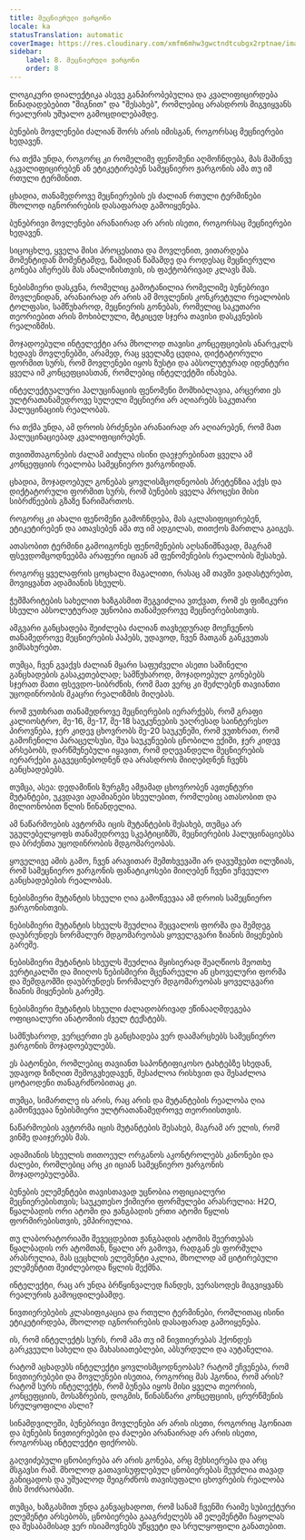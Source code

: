 ```yaml
---
title: მეცნიერული ჟარგონი
locale: ka
statusTranslation: automatic
coverImage: https://res.cloudinary.com/xmfm6mhw3gwctndtcubgx2rptnae/image/upload/v1741354419/small_cover_la_gran_rebelion_28716e29d2.webp
sidebar:
    label: 8. მეცნიერული ჟარგონი
    order: 8
---
```

ლოგიკური დიალექტიკა ასევე განპირობებულია და კვალიფიცირდება წინადადებებით "შიგნით" და "შესახებ", რომლებიც არასდროს მიგვიყვანს რეალურის უშუალო გამოცდილებამდე.

ბუნების მოვლენები ძალიან შორს არის იმისგან, როგორსაც მეცნიერები ხედავენ.

რა თქმა უნდა, როგორც კი რომელიმე ფენომენი აღმოჩნდება, მას მაშინვე აკვალიფიცირებენ ან ეტიკეტირებენ სამეცნიერო ჟარგონის ამა თუ იმ რთული ტერმინით.

ცხადია, თანამედროვე მეცნიერების ეს ძალიან რთული ტერმინები მხოლოდ იგნორირების დასაფარად გამოიყენება.

ბუნებრივი მოვლენები არანაირად არ არის ისეთი, როგორსაც მეცნიერები ხედავენ.

სიცოცხლე, ყველა მისი პროცესითა და მოვლენით, ვითარდება მომენტიდან მომენტამდე, წამიდან წამამდე და როდესაც მეცნიერული გონება აჩერებს მას ანალიზისთვის, ის ფაქტობრივად კლავს მას.

ნებისმიერი დასკვნა, რომელიც გამოტანილია რომელიმე ბუნებრივი მოვლენიდან, არანაირად არ არის ამ მოვლენის კონკრეტული რეალობის ტოლფასი, სამწუხაროდ, მეცნიერის გონებას, რომელიც საკუთარი თეორიებით არის მოხიბლული, მტკიცედ სჯერა თავისი დასკვნების რეალიზმის.

მოჯადოებული ინტელექტი არა მხოლოდ თავისი კონცეფციების ანარეკლს ხედავს მოვლენებში, არამედ, რაც ყველაზე ცუდია, დიქტატორული ფორმით სურს, რომ მოვლენები იყოს ზუსტი და აბსოლუტურად იდენტური ყველა იმ კონცეფციასთან, რომლებიც ინტელექტში ინახება.

ინტელექტუალური ჰალუცინაციის ფენომენი მომხიბლავია, არცერთი ეს ულტრათანამედროვე სულელი მეცნიერი არ აღიარებს საკუთარი ჰალუცინაციის რეალობას.

რა თქმა უნდა, ამ დროის ბრძენები არანაირად არ აღიარებენ, რომ მათ ჰალუცინაციებად კვალიფიცირებენ.

თვითშთაგონების ძალამ აიძულა ისინი დაეჯერებინათ ყველა ამ კონცეფციის რეალობა სამეცნიერო ჟარგონიდან.

ცხადია, მოჯადოებულ გონებას ყოვლისმცოდნეობის პრეტენზია აქვს და დიქტატორული ფორმით სურს, რომ ბუნების ყველა პროცესი მისი სიბრძნეების გზაზე წარიმართოს.

როგორც კი ახალი ფენომენი გამოჩნდება, მას აკლასიფიცირებენ, ეტიკეტირებენ და ათავსებენ ამა თუ იმ ადგილას, თითქოს მართლა გაიგეს.

ათასობით ტერმინი გამოიგონეს ფენომენების აღსანიშნავად, მაგრამ ფსევდომცოდნეებმა არაფერი იციან ამ ფენომენების რეალობის შესახებ.

როგორც ყველაფრის ცოცხალი მაგალითი, რასაც ამ თავში ვადასტურებთ, მოვიყვანთ ადამიანის სხეულს.

ჭეშმარიტების სახელით ხაზგასმით შეგვიძლია ვთქვათ, რომ ეს ფიზიკური სხეული აბსოლუტურად უცნობია თანამედროვე მეცნიერებისთვის.

ამგვარი განცხადება შეიძლება ძალიან თავხედურად მოეჩვენოს თანამედროვე მეცნიერების პაპებს, უდავოდ, ჩვენ მათგან განკვეთას ვიმსახურებთ.

თუმცა, ჩვენ გვაქვს ძალიან მყარი საფუძველი ასეთი საშინელი განცხადების გასაკეთებლად; სამწუხაროდ, მოჯადოებულ გონებებს სჯერათ მათი ფსევდო-სიბრძნის, რომ მათ ვერც კი შეძლებენ თავიანთი უცოდინრობის მკაცრი რეალიზმის მიღებას.

რომ ვუთხრათ თანამედროვე მეცნიერების იერარქებს, რომ გრაფი კალიოსტრო, მე-16, მე-17, მე-18 საუკუნეების უაღრესად საინტერესო პიროვნება, ჯერ კიდევ ცხოვრობს მე-20 საუკუნეში, რომ ვუთხრათ, რომ გამოჩენილი პარაცელსუსი, შუა საუკუნეების ცნობილი ექიმი, ჯერ კიდევ არსებობს, დარწმუნებული იყავით, რომ დღევანდელი მეცნიერების იერარქები გაგვეცინებოდნენ და არასდროს მიიღებდნენ ჩვენს განცხადებებს.

თუმცა, ასეა: დედამიწის ზურგზე ამჟამად ცხოვრობენ ავთენტური მუტანტები, უკვდავი ადამიანები სხეულებით, რომლებიც ათასობით და მილიონობით წლის წინანდელია.

ამ ნაწარმოების ავტორმა იცის მუტანტების შესახებ, თუმცა არ უგულებელყოფს თანამედროვე სკეპტიციზმს, მეცნიერების ჰალუცინაციებსა და ბრძენთა უცოდინრობის მდგომარეობას.

ყოველივე ამის გამო, ჩვენ არავითარ შემთხვევაში არ დავუშვებთ ილუზიას, რომ სამეცნიერო ჟარგონის ფანატიკოსები მიიღებენ ჩვენი უჩვეულო განცხადებების რეალობას.

ნებისმიერი მუტანტის სხეული ღია გამოწვევაა ამ დროის სამეცნიერო ჟარგონისთვის.

ნებისმიერი მუტანტის სხეულს შეუძლია შეცვალოს ფორმა და შემდეგ დაუბრუნდეს ნორმალურ მდგომარეობას ყოველგვარი ზიანის მიყენების გარეშე.

ნებისმიერი მუტანტის სხეულს შეუძლია მყისიერად შეაღწიოს მეოთხე ვერტიკალში და მიიღოს ნებისმიერი მცენარეული ან ცხოველური ფორმა და შემდგომში დაუბრუნდეს ნორმალურ მდგომარეობას ყოველგვარი ზიანის მიყენების გარეშე.

ნებისმიერი მუტანტის სხეული ძალადობრივად ეწინააღმდეგება ოფიციალური ანატომიის ძველ ტექსტებს.

სამწუხაროდ, ვერცერთი ეს განცხადება ვერ დაამარცხებს სამეცნიერო ჟარგონის მოჯადოებულებს.

ეს ბატონები, რომლებიც თავიანთ საპონტიფიკოსო ტახტებზე სხედან, უდავოდ ზიზღით შემოგვხედავენ, შესაძლოა რისხვით და შესაძლოა ცოტაოდენი თანაგრძნობითაც კი.

თუმცა, სიმართლე ის არის, რაც არის და მუტანტების რეალობა ღია გამოწვევაა ნებისმიერი ულტრათანამედროვე თეორიისთვის.

ნაწარმოების ავტორმა იცის მუტანტების შესახებ, მაგრამ არ ელის, რომ ვინმე დაიჯერებს მას.

ადამიანის სხეულის თითოეულ ორგანოს აკონტროლებს კანონები და ძალები, რომლებიც არც კი იციან სამეცნიერო ჟარგონის მოჯადოებულებმა.

ბუნების ელემენტები თავისთავად უცნობია ოფიციალური მეცნიერებისთვის; საუკეთესო ქიმიური ფორმულები არასრულია: H2O, წყალბადის ორი ატომი და ჟანგბადის ერთი ატომი წყლის ფორმირებისთვის, ემპირიულია.

თუ ლაბორატორიაში შევეცდებით ჟანგბადის ატომის შეერთებას წყალბადის ორ ატომთან, წყალი არ გამოვა, რადგან ეს ფორმულა არასრულია, მას ცეცხლის ელემენტი აკლია, მხოლოდ ამ ციტირებული ელემენტით შეიძლებოდა წყლის შექმნა.

ინტელექტი, რაც არ უნდა ბრწყინვალედ ჩანდეს, ვერასოდეს მიგვიყვანს რეალურის გამოცდილებამდე.

ნივთიერებების კლასიფიკაცია და რთული ტერმინები, რომლითაც ისინი ეტიკეტირდება, მხოლოდ იგნორირების დასაფარად გამოიყენება.

ის, რომ ინტელექტს სურს, რომ ამა თუ იმ ნივთიერებას ჰქონდეს გარკვეული სახელი და მახასიათებლები, აბსურდული და აუტანელია.

რატომ აცხადებს ინტელექტი ყოვლისმცოდნეობას? რატომ ეჩვენება, რომ ნივთიერებები და მოვლენები ისეთია, როგორიც მას ჰგონია, რომ არის? რატომ სურს ინტელექტს, რომ ბუნება იყოს მისი ყველა თეორიის, კონცეფციის, მოსაზრების, დოგმის, წინასწარი კონცეფციის, ცრურწმენის სრულყოფილი ასლი?

სინამდვილეში, ბუნებრივი მოვლენები არ არის ისეთი, როგორიც ჰგონიათ და ბუნების ნივთიერებები და ძალები არანაირად არ არის ისეთი, როგორსაც ინტელექტი ფიქრობს.

გაღვიძებული ცნობიერება არ არის გონება, არც მეხსიერება და არც მსგავსი რამ. მხოლოდ გათავისუფლებულ ცნობიერებას შეუძლია თავად განიცადოს და უშუალოდ შეიგრძნოს თავისუფალი ცხოვრების რეალობა მის მოძრაობაში.

თუმცა, ხაზგასმით უნდა განვაცხადოთ, რომ სანამ ჩვენში რაიმე სუბიექტური ელემენტი არსებობს, ცნობიერება გააგრძელებს ამ ელემენტში ჩაყოლას და შესაბამისად ვერ ისიამოვნებს უწყვეტი და სრულყოფილი განათებით.

